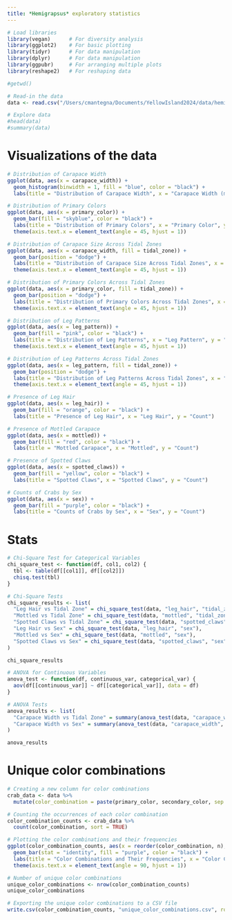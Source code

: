 ```yaml
---
title: *Hemigrapsus* exploratory statistics
---
```


```r

# Load libraries
library(vegan)      # For diversity analysis
library(ggplot2)    # For basic plotting
library(tidyr)      # For data manipulation
library(dplyr)      # For data manipulation
library(ggpubr)     # For arranging multiple plots
library(reshape2)   # For reshaping data
```

```r

#getwd()

# Read-in the data
data <- read.csv("/Users/cmantegna/Documents/YellowIsland2024/data/hemi_complete.csv")
```

```r

# Explore data
#head(data)
#summary(data)
```

# Visualizations of the data
```r

# Distribution of Carapace Width
ggplot(data, aes(x = carapace_width)) +
  geom_histogram(binwidth = 1, fill = "blue", color = "black") +
  labs(title = "Distribution of Carapace Width", x = "Carapace Width (mm)", y = "Frequency")

```

```r

# Distribution of Primary Colors
ggplot(data, aes(x = primary_color)) +
  geom_bar(fill = "skyblue", color = "black") +
  labs(title = "Distribution of Primary Colors", x = "Primary Color", y = "Count") +
  theme(axis.text.x = element_text(angle = 45, hjust = 1))

```

```r

# Distribution of Carapace Size Across Tidal Zones
ggplot(data, aes(x = carapace_width, fill = tidal_zone)) +
  geom_bar(position = "dodge") +
  labs(title = "Distribution of Carapace Size Across Tidal Zones", x = "Carapace Width (mm)", y = "Count") +
  theme(axis.text.x = element_text(angle = 45, hjust = 1))
```

```r

# Distribution of Primary Colors Across Tidal Zones
ggplot(data, aes(x = primary_color, fill = tidal_zone)) +
  geom_bar(position = "dodge") +
  labs(title = "Distribution of Primary Colors Across Tidal Zones", x = "Primary Color", y = "Count") +
  theme(axis.text.x = element_text(angle = 45, hjust = 1))

```

```r

# Distribution of Leg Patterns
ggplot(data, aes(x = leg_pattern)) +
  geom_bar(fill = "pink", color = "black") +
  labs(title = "Distribution of Leg Patterns", x = "Leg Pattern", y = "Count") +
  theme(axis.text.x = element_text(angle = 45, hjust = 1))

```

```r

# Distribution of Leg Patterns Across Tidal Zones
ggplot(data, aes(x = leg_pattern, fill = tidal_zone)) +
  geom_bar(position = "dodge") +
  labs(title = "Distribution of Leg Patterns Across Tidal Zones", x = "Leg Pattern", y = "Count") +
  theme(axis.text.x = element_text(angle = 45, hjust = 1))

```


```r

# Presence of Leg Hair
ggplot(data, aes(x = leg_hair)) +
  geom_bar(fill = "orange", color = "black") +
  labs(title = "Presence of Leg Hair", x = "Leg Hair", y = "Count")
```

```r

# Presence of Mottled Carapace
ggplot(data, aes(x = mottled)) +
  geom_bar(fill = "red", color = "black") +
  labs(title = "Mottled Carapace", x = "Mottled", y = "Count")
```

```r

# Presence of Spotted Claws
ggplot(data, aes(x = spotted_claws)) +
  geom_bar(fill = "yellow", color = "black") +
  labs(title = "Spotted Claws", x = "Spotted Claws", y = "Count")
```

```r

# Counts of Crabs by Sex
ggplot(data, aes(x = sex)) +
  geom_bar(fill = "purple", color = "black") +
  labs(title = "Counts of Crabs by Sex", x = "Sex", y = "Count")

```

# Stats
```r

# Chi-Square Test for Categorical Variables
chi_square_test <- function(df, col1, col2) {
  tbl <- table(df[[col1]], df[[col2]])
  chisq.test(tbl)
}

# Chi-Square Tests
chi_square_results <- list(
  "Leg Hair vs Tidal Zone" = chi_square_test(data, "leg_hair", "tidal_zone"),
  "Mottled vs Tidal Zone" = chi_square_test(data, "mottled", "tidal_zone"),
  "Spotted Claws vs Tidal Zone" = chi_square_test(data, "spotted_claws", "tidal_zone"),
  "Leg Hair vs Sex" = chi_square_test(data, "leg_hair", "sex"),
  "Mottled vs Sex" = chi_square_test(data, "mottled", "sex"),
  "Spotted Claws vs Sex" = chi_square_test(data, "spotted_claws", "sex")
)

chi_square_results


```

```r

# ANOVA for Continuous Variables
anova_test <- function(df, continuous_var, categorical_var) {
  aov(df[[continuous_var]] ~ df[[categorical_var]], data = df)
}

# ANOVA Tests
anova_results <- list(
  "Carapace Width vs Tidal Zone" = summary(anova_test(data, "carapace_width", "tidal_zone")),
  "Carapace Width vs Sex" = summary(anova_test(data, "carapace_width", "sex"))
)

anova_results

```

# Unique color combinations
```r

# Creating a new column for color combinations
crab_data <- data %>%
  mutate(color_combination = paste(primary_color, secondary_color, sep = "_"))

# Counting the occurrences of each color combination
color_combination_counts <- crab_data %>%
  count(color_combination, sort = TRUE)

# Plotting the color combinations and their frequencies
ggplot(color_combination_counts, aes(x = reorder(color_combination, n), y = n)) +
  geom_bar(stat = "identity", fill = "purple", color = "black") +
  labs(title = "Color Combinations and Their Frequencies", x = "Color Combination", y = "Frequency") +
  theme(axis.text.x = element_text(angle = 90, hjust = 1))

# Number of unique color combinations
unique_color_combinations <- nrow(color_combination_counts)
unique_color_combinations

# Exporting the unique color combinations to a CSV file
write.csv(color_combination_counts, "unique_color_combinations.csv", row.names = FALSE)

```

```r


```

